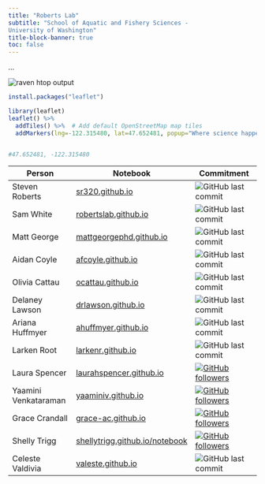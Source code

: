 ```yaml
---
title: "Roberts Lab"
subtitle: "School of Aquatic and Fishery Sciences -
University of Washington"
title-block-banner: true
toc: false
---
```


...

![](img/raven.gif){alt="raven htop output" fig-align="center"}
```r
install.packages("leaflet")
```


```r
library(leaflet)
leaflet() %>%
  addTiles() %>%  # Add default OpenStreetMap map tiles
  addMarkers(lng=-122.315480, lat=47.652481, popup="Where science happens")


#47.652481, -122.315480
```



Person | Notebook  | Commitment
--- | --- | ----
Steven Roberts | [sr320.github.io](https://sr320.github.io/) |  ![GitHub last commit](https://img.shields.io/github/last-commit/sr320/sr320.github.io)
Sam White | [robertslab.github.io](https://robertslab.github.io/sams-notebook/) |  ![GitHub last commit](https://img.shields.io/github/last-commit/RobertsLab/sams-notebook)
Matt George | [mattgeorgephd.github.io](https://mattgeorgephd.github.io/notebook/) | ![GitHub last commit](https://img.shields.io/github/last-commit/mattgeorgephd/mattgeorgephd.github.io)
Aidan Coyle | [afcoyle.github.io](https://afcoyle.github.io) |   ![GitHub last commit](https://img.shields.io/github/last-commit/afcoyle/afcoyle.github.io)
Olivia Cattau | [ocattau.github.io](https://ocattau.github.io)  | ![GitHub last commit](https://img.shields.io/github/last-commit/ocattau/ocattau.github.io)
Delaney Lawson| [drlawson.github.io](https://drlawson.github.io)  | ![GitHub last commit](https://img.shields.io/github/last-commit/drlawson/drlawson.github.io)
Ariana Huffmyer | [ahuffmyer.github.io](https://ahuffmyer.github.io/ASH_Putnam_Lab_Notebook/) | ![GitHub last commit](https://img.shields.io/github/last-commit/AHuffmyer/ASH_Putnam_Lab_Notebook)
Larken Root | [larkenr.github.io](https://github.com/larkenr/larkenr.github.io) | ![GitHub last commit](https://img.shields.io/github/last-commit/larkenr/larkenr.github.io)
Laura Spencer | [laurahspencer.github.io](https://laurahspencer.github.io/LabNotebook/)  | [![GitHub followers](https://img.shields.io/github/followers/laurahspencer.svg?style=social&label=Follow&maxAge=2592000)](https://github.com/laurahspencer)
Yaamini Venkataraman | [yaaminiv.github.io](https://yaaminiv.github.io/) | [![GitHub followers](https://img.shields.io/github/followers/yaaminiv.svg?style=social&label=Follow&maxAge=2592000)](https://github.com/yaaminiv)
Grace Crandall | [grace-ac.github.io](https://grace-ac.github.io/) |  [![GitHub followers](https://img.shields.io/github/followers/grace-ac.svg?style=social&label=Follow&maxAge=2592000)](https://github.com/grace-ac)
Shelly Trigg | [shellytrigg.github.io/notebook](https://shellytrigg.github.io/notebook/) |   [![GitHub followers](https://img.shields.io/github/followers/shellytrigg.svg?style=social&label=Follow&maxAge=2592000)](https://github.com/shellytrigg)
Celeste Valdivia | [valeste.github.io](https://valeste.github.io/) | ![GitHub last commit](https://img.shields.io/github/last-commit/valeste/valeste.github.io)